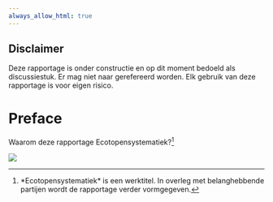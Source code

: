 ```yaml
---
always_allow_html: true
---
```


::: {.callout-note appearance="simple"}
## Disclaimer

Deze rapportage is onder constructie en op dit moment bedoeld als discussiestuk. Er mag niet naar gerefereerd worden. Elk gebruik van deze rapportage is voor eigen risico.
:::

# Preface {#sec-preface .unnumbered}

Waarom deze rapportage Ecotopensystematiek?[^1]

[^1]: \*Ecotopensystematiek\* is een werktitel. In overleg met belanghebbende partijen wordt de rapportage verder vormgegeven.

::: column-margin
![](images/MLP_027-low-res2.png)
:::
